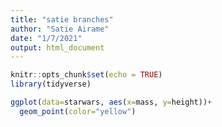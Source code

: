 ```yaml
---
title: "satie branches"
author: "Satie Airame"
date: "1/7/2021"
output: html_document
---
```


```r
knitr::opts_chunk$set(echo = TRUE)
library(tidyverse)
```

```r
ggplot(data=starwars, aes(x=mass, y=height))+
  geom_point(color="yellow") 
```

